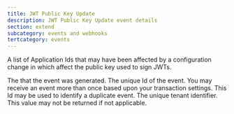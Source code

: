 ```yaml
---
title: JWT Public Key Update
description: JWT Public Key Update event details
section: extend
subcategory: events and webhooks
tertcategory: events
---
```



<Event name="JWT Public Key Update"
       eventType={eventType}
       description="This event is generated when a group is updated. The JSON includes the Group that was updated."
       scope="application"
       transactional="true" />

<EventBody eventType={eventType}
           sinceThreatDetection="1.30.0"
           sinceIpAddress="1.27.0"
           jsonFile="jwt-public-key-update.json">
  <APIField slot="leading-fields" name="event.applicationIds" type="Array<UUID>">
    A list of Application Ids that may have been affected by a configuration change in which affect the public key used to sign JWTs.
  </APIField>

  <APIField slot="leading-fields" name="event.createInstant" type="Long">
    The <ReferenceLink file="data-types#instants" label="instant" /> that the event was generated.
  </APIField>

  <APIField slot="leading-fields" name="event.id" type="UUID">
    The unique Id of the event. You may receive an event more than once based upon your transaction settings. This Id may be used to identify a duplicate event.
  </APIField>

  <APIField slot="trailing-fields" name="event.tenantId" type="UUID" since="1.8.0">
    The unique tenant identifier. This value may not be returned if not applicable.
  </APIField>

</EventBody>
